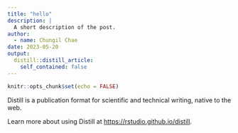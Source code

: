 ```yaml
---
title: "hello"
description: |
  A short description of the post.
author:
  - name: Chungil Chae
date: 2023-05-20
output:
  distill::distill_article:
    self_contained: false
---
```



```r
knitr::opts_chunk$set(echo = FALSE)
```

Distill is a publication format for scientific and technical writing, native to the web.

Learn more about using Distill at <https://rstudio.github.io/distill>.


